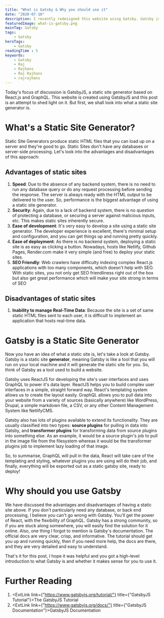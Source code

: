 ```yaml
---
title: "What is Gatsby & Why you should use it"
date: "2020-07-10"
description: I recently redesigned this website using Gatsby. Gatsby is a static site generator based on ReactJS which you can use to make blazing fast websites like this one. Read on to find out more.
featuredImage: what-is-gatsby.png
mainTag: Gatsby
tags:
    - Gatsby
heroTags:
    - Gatsby
readingTime : 5
keywords:
    - Gatsby
    - Raj
    - Rajhans
    - Raj Rajhans
    - rajrajhans
---
```

Today's focus of discussion is GatsbyJS, a static site generator based on React.js and GraphQL. This website is created using GatsbyJS and this post is an attempt to shed light on it. But first, we shall look into what a static site generator is.

# What's a Static Site Generator?
Static Site Generators produce static HTML files that you can load up on a server and they're good to go. Static Sites don't have any databases or server-side processing. Let's look into the advantages and disadvantages of this approach:
## Advantages of static sites
1. <strong>Speed</strong>: Due to the absence of any backend system, there is no need to run any database query or do any request processing before sending the response. The server is always ready with the HTML output to be delivered to the user. So, performance is the biggest advantage of using a static site generator.
2. <strong>Security</strong>: Again, due to a lack of backend system, there is no question of protecting a database, or securing a server against malicious inputs, etc. This makes static sites inherently secure.
3. <strong>Ease of development</strong>: It's very easy to develop a site using a static site generator. The developer experience is excellent, there's minimal setup and configuration, and you can get things up and running pretty quickly.
4. <strong>Ease of deployment</strong>: As there is no backend system, deploying a static site is as easy as clicking a button. Nowadays, hosts like Netlify, Github Pages, Render.com make it very simple (and free) to deploy your static sites.
5. <strong>SEO Friendly</strong>: Web crawlers have difficulty indexing complex React.js applications with too many components, which doesn't help with SEO. With static sites, you not only get SEO friendliness right out of the box but also get great performance which will make your site strong in terms of SEO
## Disadvantages of static sites
1. <strong>Inability to manage Real-Time Data</strong>: Because the site is a set of same static HTML files sent to each user, it is difficult to implement an application that hosts real-time data.

# Gatsby is a Static Site Generator

Now you have an idea of what a static site is, let's take a look at Gatsby. Gatsby is a static site <strong>generator</strong>, meaning Gatsby is like a tool that you will run on your local machine and it will generate the static site for you. So, think of Gatsby as a tool used to build a website.

Gatsby uses ReactJS for developing the site's user interfaces and uses GraphQL to power it's data layer. ReactJS helps you to build complex user interfaces in a simple, straight forward way. React's templating system allows us to create the layout easily. GraphQL allows you to pull data into your website from a variety of sources (basically anywhere) like WordPress, Drupal, a simple markdown file, a CSV, or any other Content Management System like NetlifyCMS.

Gatsby also has lots of plugins available to extend its functionality. They are usually classified into two types: <strong>source plugins</strong> for pulling in data into Gatsby, and <strong>transformer plugins</strong> for transforming data from source plugins into something else. As an example, it would be a source plugin's job to pull in the image file from the filesystem whereas it would be the transformer plugins job to implement lazy loading of that image.

So, to summarise, GraphQL will pull in the data, React will take care of the templating and styling, whatever plugins you are using will do their job, and finally, everything will be exported out as a static gatsby site, ready to deploy!

# Why should you use Gatsby

We have discussed the advantages and disadvantages of having a static site above. If you don't particularly need any database, or back end processing, I believe you can't go wrong with Gatsby. You'll get the power of React, with the flexibility of GraphQL. Gatsby has a strong community, so if you are stuck along somewhere, you will easily find the solution for it online. Also, one thing I forgot to mention is Gatsby's documentation. The official docs are very clear, crisp, and informative. The tutorial should get you up and running quickly, then if you need more help, the docs are there, and they are very detailed and easy to understand.

That's it for this post, I hope it was helpful and you got a high-level introduction to what Gatsby is and whether it makes sense for you to use it.

# Further Reading
1. <ExtLink link={"https://www.gatsbyjs.org/tutorial/"} title={"GatsbyJS Tutorial"}>The GatsbyJS Tutorial</ExtLink>
2. <ExtLink link={"https://www.gatsbyjs.org/docs/"} title={"GatsbyJS Documentation"}>GatsbyJS Documentation</ExtLink>